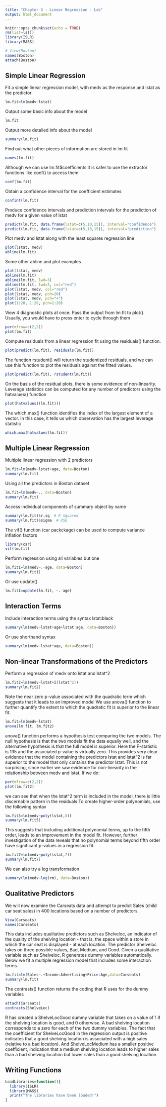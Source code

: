 ```yaml
---
title: "Chapter 3 - Linear Regression - Lab"
output: html_document
---
```



```r
knitr::opts_chunk$set(echo = TRUE)
rm(list=ls())
library(ISLR)
library(MASS)
```

```r
# View(Boston)
names(Boston)
attach(Boston)
```

## Simple Linear Regression
Fit a simple linear regression model, with medv as the response and lstat as the predictor
```r
lm.fit=lm(medv~lstat)
```

Output some basic info about the model
```r
lm.fit
```

Output more detailed info about the model
```r
summary(lm.fit)
```

Find out what other pieces of information are stored in lm.fit
```r
names(lm.fit)
```

Although we can use lm.fit$coefficients it is safer to use the extractor functions like coef() to access them
```r
coef(lm.fit)
```

Obtain a confidence interval for the coefficient estimates
```r
confint(lm.fit)
```

Produce confidence intervals and prediction intervals for the prediction of medv for a given value of lstat
```r
predict(lm.fit, data.frame(lstat=c(5,10,15)), interval="confidence")
predict(lm.fit, data.frame(lstat=c(5,10,15)), interval="prediction")
```

Plot medv and lstat along with the least squares regression line
```r
plot(lstat, medv)
abline(lm.fit)
```

Some other abline and plot examples
```r
plot(lstat, medv)
abline(lm.fit)
abline(lm.fit, lwd=3)
abline(lm.fit, lwd=3, col="red")
plot(lstat, medv, col="red")
plot(lstat, medv, pch=20)
plot(lstat, medv, pch="+")
plot(1:20, 1:20, pch=1:20)
```

View 4 diagnostic plots at once. Pass the output from lm.fit to plot(). 
Usually, you would have to press enter to cycle through them
```r
par(mfrow=c(2,2))
plot(lm.fit)
```

Compute residuals from a linear regression fit using the residuals() function.
```r
plot(predict(lm.fit), residuals(lm.fit))
```

The function rstudent() will return the studentized residuals, and we can use this function to plot the residuals against the fitted values.
```r
plot(predict(lm.fit), rstudent(lm.fit))
```

On the basis of the residual plots, there is some evidence of non-linearity. 
Leverage statistics can be computed for any number of predictors using the hatvalues() function
```r
plot(hatvalues((lm.fit)))
```

The which.max() function identifies the index of the largest element of a vector.
In this case, it tells us which observation has the largest leverage statistic
```r
which.max(hatvalues(lm.fit))
```

## Multiple Linear Regression
Multiple linear regression with 2 predictors
```r
lm.fit=lm(medv~lstat+age, data=Boston)
summary(lm.fit)
```

Using all the predictors in Boston dataset
```r
lm.fit=lm(medv~., data=Boston)
summary(lm.fit)
```

Access individual components of summary object by name
```r
summary(lm.fit)$r.sq  # R Squared
summary(lm.fit)$sigma  # RSE
```
The vif() function (car packckage) can be used to compute variance inflation factors
```r
library(car)
vif(lm.fit)
```

Perform regression using all variables but one
```r
lm.fit1=lm(medv~.-age, data=Boston)
summary(lm.fit1)
```

Or use update()
```r
lm.fit1=update(lm.fit, ~.-age)
```

## Interaction Terms
Include interaction terms using the syntax lstat:black
```r
summary(lm(medv~lstat+age+lstat:age, data=Boston))
```

Or use shorthand syntax
```r
summary(lm(medv~lstat*age, data=Boston))
```


## Non-linear Transformations of the Predictors
Perform a regression of medv onto lstat and lstat^2
```r
lm.fit2=lm(medv~lstat+I(lstat^2))
summary(lm.fit2)
```
 
Note the near zero p-value associated with the quadratic term which suggests that it leads to an improved model
We use anova() function to further quantify the extent to which the quadratic fit is superior to the linear fit.
```r
lm.fit=lm(medv~lstat)
anova(lm.fit, lm.fit2)
```

anova() function performs a hypothesis test comparing the two models. The null hypothesis is that the two models fit the data equally well, and the alternative hypothesis is that the full model is superior. Here the F-statistic is 135 and the associated p-value is virtually zero.
This provides very clear evidence that the model containing the predictors lstat and lstat^2 is far superior to the model that only contains the predictor lstat. This is not surprising, since earlier we saw evidence for non-linearity in the relationship between medv and lstat.
If we do:
```r
par(mfrow=c(2,2))
plot(lm.fit2)
```

we can see that when the lstat^2 term is included in the model, there is little discernable pattern
in the residuals
To create higher-order polynomials, use the following syntax
```r
lm.fit5=lm(medv~poly(lstat,5))
summary(lm.fit5)
```

This suggests that including additional polynomial terms, up to the fifth order, leads to an improvement in the model fit. However, further investigation of the data reveals that no polynomial terms beyond fifth order have significant p-values in a regression fit.
```r
lm.fit7=lm(medv~poly(lstat,7))
summary(lm.fit7)
```

We can also try a log transformation
```r
summary(lm(medv~log(rm), data=Boston))
```

## Qualitative Predictors
We will now examine the Carseats data and attempt to predict Sales (child car seat sales) in 400 locations based on a number of predictors.
```r
View(Carseats)
names(Carseats)
```

This data includes qualitative predictors such as Shelveloc, an indicator of the quality of the shelving location - that is, the space within a store in which the car seat is displayed - at each location.
The predictor Shelveloc takes on three possible values, Bad, Medium, and Good. Given a qualitative variable such as Shelveloc, R generates dummy variables automatically.
Below we fit a multiple regression model that includes some interaction terms.
```r
lm.fit=lm(Sales~.+Income:Advertising+Price:Age,data=Carseats)
summary(lm.fit)
```

The contrasts() function returns the coding that R uses for the dummy variables
```r
attach(Carseats)
contrasts(ShelveLoc)
```
R has created a ShelveLocGood dummy variable that takes on a value of 1 if the shelving location is good, and 0 otherwise. A bad shelving location corresponds to a zero for each of the two dummy variables. The fact that the coefficient for ShelveLocGood in the regression output is positive indicates that a good shelving location is associated with a high sales (relative to a bad location). And ShelveLocMedium has a smaller positive coefficient, indication that a medium shelving location leads to higher sales than a bad shelving location but lower sales than a good shelving location.

## Writing Functions
```r
LoadLibraries=function(){
  library(ISLR)
  library(MASS)
  print("The libraries have been loaded!")
}
```
